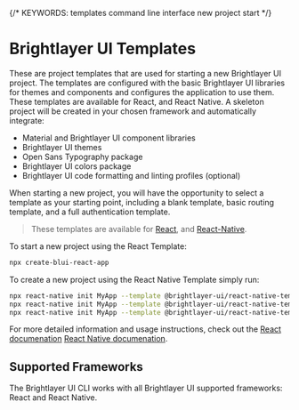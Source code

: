 
{/* KEYWORDS: templates command line interface new project start */}

# Brightlayer UI Templates

These are project templates that are used for starting a new Brightlayer UI project. The templates are configured with the basic Brightlayer UI libraries for themes and components and configures the application to use them.
These templates are available for React, and React Native. A skeleton project will be created in your chosen framework and automatically integrate:

-   Material and Brightlayer UI component libraries
-   Brightlayer UI themes
-   Open Sans Typography package
-   Brightlayer UI colors package
-   Brightlayer UI code formatting and linting profiles (optional)

When starting a new project, you will have the opportunity to select a template as your starting point, including a blank template, basic routing template, and a full authentication template.

> These templates are available for [React](https://github.com/etn-ccis/blui-react-cli-templates/blob/master/README.md#react-cli-templates), and [React-Native](https://github.com/etn-ccis/blui-react-native-cli-templates/blob/master/README.md#react-native-cli-templates).

To start a new project using the React Template:

```sh
npx create-blui-react-app
```

To create a new project using the React Native Template simply run:

```sh
npx react-native init MyApp --template @brightlayer-ui/react-native-template-blank-typescript
npx react-native init MyApp --template @brightlayer-ui/react-native-template-routing-typescript
npx react-native init MyApp --template @brightlayer-ui/react-native-template-authentication-typescript
```

For more detailed information and usage instructions, check out the [React documenation](https://github.com/etn-ccis/blui-react-cli-templates/blob/master/README.md) [React Native documenation](https://github.com/etn-ccis/blui-react-native-cli-templates/blob/master/README.md).

## Supported Frameworks

The Brightlayer UI CLI works with all Brightlayer UI supported frameworks: React and React Native.
